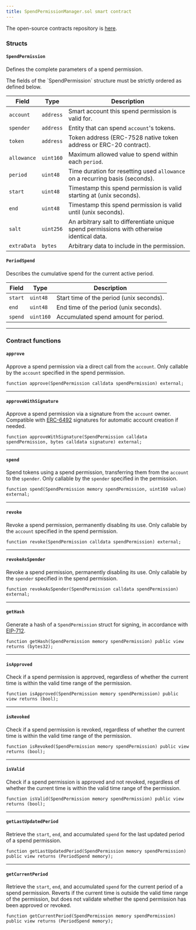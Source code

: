 ```yaml
---
title: SpendPermissionManager.sol smart contract
---
```


The open-source contracts repository is [here](https://github.com/coinbase/spend-permissions).

### Structs

#### `SpendPermission`

Defines the complete parameters of a spend permission.

<Warning>
  The fields of the `SpendPermission` structure must be strictly ordered as
  defined below.
</Warning>

| Field       | Type      | Description                                                                                |
| ----------- | --------- | ------------------------------------------------------------------------------------------ |
| `account`   | `address` | Smart account this spend permission is valid for.                                          |
| `spender`   | `address` | Entity that can spend `account`'s tokens.                                                  |
| `token`     | `address` | Token address (ERC-7528 native token address or ERC-20 contract).                          |
| `allowance` | `uint160` | Maximum allowed value to spend within each `period`.                                       |
| `period`    | `uint48`  | Time duration for resetting used `allowance` on a recurring basis (seconds).               |
| `start`     | `uint48`  | Timestamp this spend permission is valid starting at (unix seconds).                       |
| `end`       | `uint48`  | Timestamp this spend permission is valid until (unix seconds).                             |
| `salt`      | `uint256` | An arbitrary salt to differentiate unique spend permissions with otherwise identical data. |
| `extraData` | `bytes`   | Arbitrary data to include in the permission.                                               |

#### `PeriodSpend`

Describes the cumulative spend for the current active period.

| Field   | Type      | Description                              |
| ------- | --------- | ---------------------------------------- |
| `start` | `uint48`  | Start time of the period (unix seconds). |
| `end`   | `uint48`  | End time of the period (unix seconds).   |
| `spend` | `uint160` | Accumulated spend amount for period.     |

---

### Contract functions

#### `approve`

Approve a spend permission via a direct call from the `account`. Only callable by the `account` specified in the spend permission.

```solidity
function approve(SpendPermission calldata spendPermission) external;
```

---

#### `approveWithSignature`

Approve a spend permission via a signature from the `account` owner. Compatible with [ERC-6492](https://eips.ethereum.org/EIPS/eip-6492) signatures for automatic account creation if needed.

```solidity
function approveWithSignature(SpendPermission calldata spendPermission, bytes calldata signature) external;
```

---

#### `spend`

Spend tokens using a spend permission, transferring them from the `account` to the `spender`. Only callable by the `spender` specified in the permission.

```solidity
function spend(SpendPermission memory spendPermission, uint160 value) external;
```

---

#### `revoke`

Revoke a spend permission, permanently disabling its use. Only callable by the `account` specified in the spend permission.

```solidity
function revoke(SpendPermission calldata spendPermission) external;
```

---

#### `revokeAsSpender`

Revoke a spend permission, permanently disabling its use. Only callable by the `spender` specified in the spend permission.

```solidity
function revokeAsSpender(SpendPermission calldata spendPermission) external;
```

---

#### `getHash`

Generate a hash of a `SpendPermission` struct for signing, in accordance with [EIP-712](https://github.com/ethereum/EIPs/blob/master/EIPS/eip-712.md).

```solidity
function getHash(SpendPermission memory spendPermission) public view returns (bytes32);
```

---

#### `isApproved`

Check if a spend permission is approved, regardless of whether the current time is within the valid time range of the permission.

```solidity
function isApproved(SpendPermission memory spendPermission) public view returns (bool);
```

---

#### `isRevoked`

Check if a spend permission is revoked, regardless of whether the current time is within the valid time range of the permission.

```solidity
function isRevoked(SpendPermission memory spendPermission) public view returns (bool);
```

---

#### `isValid`

Check if a spend permission is approved and not revoked, regardless of whether the current time is within the valid time range of the permission.

```solidity
function isValid(SpendPermission memory spendPermission) public view returns (bool);
```

---

#### `getLastUpdatedPeriod`

Retrieve the `start`, `end`, and accumulated `spend` for the last updated period of a spend permission.

```solidity
function getLastUpdatedPeriod(SpendPermission memory spendPermission) public view returns (PeriodSpend memory);
```

---

#### `getCurrentPeriod`

Retrieve the `start`, `end`, and accumulated `spend` for the current period of a spend permission.
Reverts if the current time is outside the valid time range of the permission, but does not validate whether the
spend permission has been approved or revoked.

```solidity
function getCurrentPeriod(SpendPermission memory spendPermission) public view returns (PeriodSpend memory);
```


<PolicyBanner />